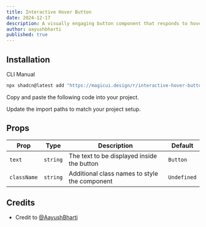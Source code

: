 ```yaml
---
title: Interactive Hover Button
date: 2024-12-17
description: A visually engaging button component that responds to hover with dynamic transitions, adapting smoothly between light and dark modes for enhanced user interactivity.
author: aayushbharti
published: true
---
```


<ComponentPreview name="interactive-hover-button-demo" />

## Installation

<Tabs defaultValue="cli">

<TabsList>
  <TabsTrigger value="cli">CLI</TabsTrigger>
  <TabsTrigger value="manual">Manual</TabsTrigger>
</TabsList>
<TabsContent value="cli">

```bash
npx shadcn@latest add "https://magicui.design/r/interactive-hover-button"
```

</TabsContent>

<TabsContent value="manual">

<Steps>

<Step>Copy and paste the following code into your project.</Step>

<ComponentSource name="interactive-hover-button" />

<Step>Update the import paths to match your project setup.</Step>

</Steps>

</TabsContent>

</Tabs>

## Props

| Prop        | Type     | Description                                   | Default     |
| ----------- | -------- | --------------------------------------------- | ----------- |
| `text`      | `string` | The text to be displayed inside the button    | `Button`    |
| `className` | `string` | Additional class names to style the component | `Undefined` |

## Credits

- Credit to [@AayushBharti](https://github.com/AayushBharti)
